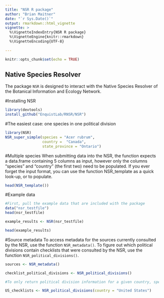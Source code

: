 ```yaml
---
title: "NSR R package"
author: "Brian Maitner"
date: "`r Sys.Date()`"
output: rmarkdown::html_vignette
vignette: >
  %\VignetteIndexEntry{NSR R package}
  %\VignetteEngine{knitr::rmarkdown}
  %\VignetteEncoding{UTF-8}
  
---
```



```r
knitr::opts_chunk$set(echo = TRUE)
```

## Native Species Resolver

The package `NSR` is designed to interact with the Native Species Resolver of the Botanical Information and Ecology Network.  


#Installing NSR
```r

library(devtools)
install_github("EnquistLab/RNSR/NSR")


```

#The easiest case: one species in one political division

```r
library(NSR)
NSR_super_simple(species = "Acer rubrum",
                 country =  "Canada", 
                 state_province = "Ontario")


```

#Multiple species
When submitting data into the NSR, the function expects a data.frame containing 5 columns as input, however only the columns "species" and "country" (the first two) need to be populated. If you ever forget the input format, you can use the function NSR_template as a quick look-up, or to populate.

```r

head(NSR_template())

```

#Example data
```r

#First, pull the example data that are included with the package
data("nsr_testfile")
head(nsr_testfile)

example_results <- NSR(nsr_testfile)

head(example_results)

```

#Source metadata
To access metadata for the sources currently consulted by the NSR, use the function `NSR_metadata()`.  To figure out which political divisions contain checklists that were consulted by the NSR, use the function `NSR_political_divisions()`.

```r

sources <- NSR_metadata()

checklist_political_divisions <- NSR_political_divisions()

#To only return political division information for a given country, specify that county (or countries) in the field

US_checklists <- NSR_political_divisions(country = "United States")


```


